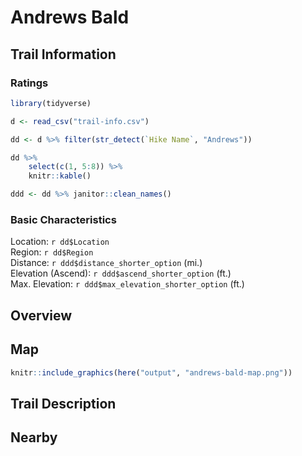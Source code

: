 # Andrews Bald

## Trail Information

### Ratings

```r
library(tidyverse)

d <- read_csv("trail-info.csv")

dd <- d %>% filter(str_detect(`Hike Name`, "Andrews"))

dd %>% 
    select(c(1, 5:8)) %>% 
    knitr::kable()

ddd <- dd %>% janitor::clean_names()
```

### Basic Characteristics

Location: `r dd$Location`  
Region: `r dd$Region`  
Distance: `r ddd$distance_shorter_option` (mi.)  
Elevation (Ascend): `r ddd$ascend_shorter_option`  (ft.)  
Max. Elevation: `r ddd$max_elevation_shorter_option` (ft.)  

## Overview

## Map

```r
knitr::include_graphics(here("output", "andrews-bald-map.png"))
```

## Trail Description

## Nearby

